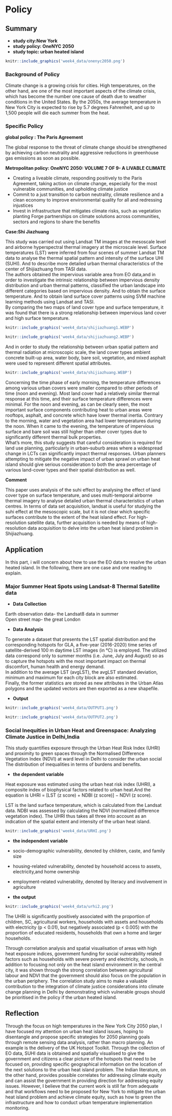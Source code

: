 # Policy

## Summary

-   **study city:New York**\
-   **study policy: OneNYC 2050**\
-   **study topic: urban heated island**

```r
knitr::include_graphics('week4_data/onenyc2050.png')
```

### Background of Policy

Climate change is a growing crisis for cities. High temperatures, on the other hand, are one of the most important aspects of the climate crisis, which has become the number one cause of death due to weather conditions in the United States. By the 2050s, the average temperature in New York City is expected to rise by 5.7 degrees Fahrenheit, and up to 1,500 people will die each summer from the heat.

### Specific Policy

**global policy : The Paris Agreement**

The global response to the threat of climate change should be strengthened by achieving carbon neutrality and aggressive reductions in greenhouse gas emissions as soon as possible.

**Metropolitan policy: OneNYC 2050: VOLUME 7 OF 9- A LIVABLE CLIMATE**

-   Creating a liveable climate, responding positively to the Paris Agreement, taking action on climate change, especially for the most vulnerable communities, and upholding climate justice
-   Commit to a just transition to carbon neutrality, climate resilience and a clean economy to improve environmental quality for all and redressing injustices
-   Invest in infrastructure that mitigates climate risks, such as vegetation planting Forge partnerships on climate solutions across communities, sectors and regions to share the benefits

**Case:Shi Jiazhuang**

This study was carried out using Landsat TM images at the mesoscale level and airborne hyperspectral thermal imagery at the microscale level. Surface temperatures (LST) were inferred from four scenes of summer Landsat TM data to analyse the thermal spatial pattern and intensity of the surface UHI (SUHI). And to describe more detailed urban thermal characteristics of the center of Shijiazhuang from TASI data.\
The authors obtained the impervious variable area from EO data,and in order to investigate the intrinsic relationship between impervious density distribution and urban thermal patterns, classified the urban landscape into different categories based on impervious density. And to obtain the surface temperature. And to obtain land surface cover patterns using SVM machine learning methods using Landsat and TASI.\
By comparing the two maps of land cover type and surface temperature, it was found that there is a strong relationship between impervious land cover and high surface temperature.\

```r
knitr::include_graphics('week4_data/shijiazhuang1.WEBP')
```

```r
knitr::include_graphics('week4_data/shijiazhuang2.WEBP')
```

And in order to study the relationship between urban spatial pattern and thermal radiation at microscopic scale, the land cover types ambient concrete built-up area, water body, bare soil, vegetation, and mixed asphalt were used to represent different spatial attributes.

```r
knitr::include_graphics('week4_data/shijiazhuang.WEBP')
```

Concerning the time phase of early morning, the temperature differences among various urban covers were smaller compared to other periods of time (noon and evening). Most land cover had a relatively similar thermal response at this time, and their surface temperature differences were minimal. For the noon and evening, as can be clearly seen, the most important surface components contributing heat to urban areas were rooftops, asphalt, and concrete which have lower thermal inertia. Contrary to the morning, water and vegetation area had lower temperatures during the noon. When it came to the evening, the temperature of impervious surface and bare soil was still higher than other cover types due to significantly different thermal bulk properties.\
What's more, this study suggests that careful consideration is required for land use planning, particularly in urban--suburb areas where a widespread change in LCTs can significantly impact thermal responses. Urban planners attempting to mitigate the negative impact of urban sprawl on urban heat island should give serious consideration to both the area percentage of various land-cover types and their spatial distribution as well.

**Comment**

This paper uses analysis of the suhi effect by analysing the effect of land cover type on surface temperature, and uses multi-temporal airborne thermal imagery to analyse detailed urban thermal characteristics of urban centres. In terms of data set acquisition, landsat is useful for studying the suhi effect at the mesoscopic scale, but it is not clear which specific surfaces contribute to the extent of the heat island effect. For high-resolution satellite data, further acquisition is needed by means of high-resolution data acquisition to delve into the urban heat island problem in Shijiazhuang.

## Application

In this part, i will concern about how to use the EO data to resolve the urban heated island. In the following, there are one case and one reading to explain.

### Major Summer Heat Spots using Landsat-8 Thermal Satellite data

-   **Data Collection**

Earth observation data- the Landsat8 data in summer\
Open street map- the great London

-   **Data Analysis**

To generate a dataset that presents the LST spatial distribution and the corresponding hotspots for GLA, a five-year (2016-2020) time series of satellite-derived 100 m daytime LST images (in °C) is employed. The utilized data correspond only to summer months (i.e. June, July and August) so as to capture the hotspots with the most important impact on thermal discomfort, human health and energy demand.\
In addition to the average LST (avgLST), the avgLST standard deviation, minimum and maximum for each city block are also estimated.\
Finally, the former statistics are stored as new attributes in the Urban Atlas polygons and the updated vectors are then exported as a new shapefile.

-   **Output**

```r
knitr::include_graphics('week4_data/OUTPUT1.png')
```

```r
knitr::include_graphics('week4_data/OUTPUT2.png')
```

### Social Inequities in Urban Heat and Greenspace: Analyzing Climate Justice in Delhi,India

This study quantifies exposure through the Urban Heat Risk Index (UHRI) and proximity to green spaces through the Normalised Difference Vegetation Index (NDVI) at ward level in Delhi to consider the urban social The distribution of inequalities in terms of burdens and benefits.

-   **the dependent variable**

Heat exposure was estimated using the urban heat risk index (UHRI), a composite index of biophysical factors related to urban heat.And the equation is UHRI = \[LST (z score) + NDBI (z score)\] − NDVI (z score).\

LST is the land surface temperature, which is calculated from the Landsat data. NDBI was assessed by calculating the NDVI (normalized difference vegetation index). The UHRI thus takes all three into account as an indication of the spatial extent and intensity of the urban heat island.

```r
knitr::include_graphics('week4_data/URHI.png')
```

-   **the independent variable**

-   socio-demographic vulnerability, denoted by children, caste, and family size

-   housing-related vulnerability, denoted by household access to assets, electricity,and home ownership

-   employment-related vulnerability, denoted by literacy and involvement in agriculture

-   **the output**

```r
knitr::include_graphics('week4_data/urhi2.png')
```

The UHRI is significantly positively associated with the proportion of children, SC, agricultural workers, households with assets and households with electricity (p \< 0.01), but negatively associated (p \< 0.005) with the proportion of educated residents, households that own a home and larger households.\

Through correlation analysis and spatial visualisation of areas with high heat exposure indices, government funding for social vulnerability related factors such as households with severe poverty and electricity, schools, in addition to focusing not only on the heat island environment in the central city, it was shown through the strong correlation between agricultural labour and NDVI that the government should also focus on the population in the urban periphery. The correlation study aims to make a valuable contribution to the integration of climate justice considerations into climate change planning in Delhi by demonstrating which vulnerable groups should be prioritised in the policy if the urban heated island.

## Reflection

Through the focus on high temperatures in the New York City 2050 plan, I have focused my attention on urban heat island issues, hoping to disentangle and propose specific strategies for 2050 planning goals through remote sensing data analysis, rather than macro planning. An example is the delivery of the UK Hotspot Toolkit. Through the collection of EO data, SUHI data is obtained and spatially visualised to give the government and citizens a clear picture of the hotspots that need to be focused on, providing specific geographical information on the location of the next solutions to the urban heat island problem. The Indian literature, on the other hand, provides possible correlates for addressing climate equity and can assist the government in providing direction for addressing equity issues. However, I believe that the current work is still far from adequate and that workflows need to be proposed for New York to mitigate the urban heat island problem and achieve climate equity, such as how to green the infrastructure and how to conduct urban temperature implementation monitoring.

